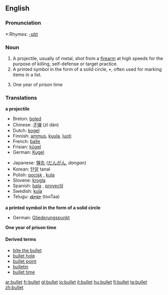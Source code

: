 ==English==

===Pronunciation===
*:Rhymes: [[Rhymes:English:-ʊlɪt|-ʊlɪt]]

===Noun===
{{en-noun-reg}}
# A projectile, usually of metal, shot from a [[firearm]] at high speeds for the purpose of killing, self-defense or target practice.
# A printed symbol in the form of a solid circle, •, often used for marking items in a list.
# {{slang}} One year of prison time

===Translations===
'''a projectile'''
{{top}}
*Breton: [[boled]] {{m}}
*Chinese: [[子弹]] (zǐ dàn)
*Dutch: [[kogel]] {{m}}
*Finnish: [[ammus]], [[kuula]], [[luoti]]
*French: [[balle]] {{f}}
*Frisian: [[kûgel]]
*German: [[Kugel]] {{f}}
{{mid}}
*Japanese: [[弾丸]] ([[だんがん]], ''dangan'')
*Korean: [[탄알]] tanal
*Polish: [[pocisk]] {{m}}, [[kula]] {{f}}
*Slovene: [[krogla]] {{f}}
*Spanish: [[bala]] {{f}}, [[proyectil]] {{m}}
*Swedish: [[kula]] {{c}}
*Telugu: [[తూటా]] (tooTaa)
{{bottom}}

'''a printed symbol in the form of a solid circle'''
{{top}}
*German: [[Gliederungspunkt]] {{m}}
{{mid}}
{{bottom}}

'''One year of prison time'''
{{top}}
{{mid}}
{{bottom}}

{{top}}
{{mid}}
{{bottom}}

====Derived terms====
*[[bite the bullet]]
*[[bullet hole]]
*[[bullet point]]
*[[bulletin]]
*[[bullet time]]

[[ar:bullet]]
[[fr:bullet]]
[[gl:bullet]]
[[io:bullet]]
[[it:bullet]]
[[hu:bullet]]
[[fi:bullet]]
[[ta:bullet]]
[[zh:bullet]]